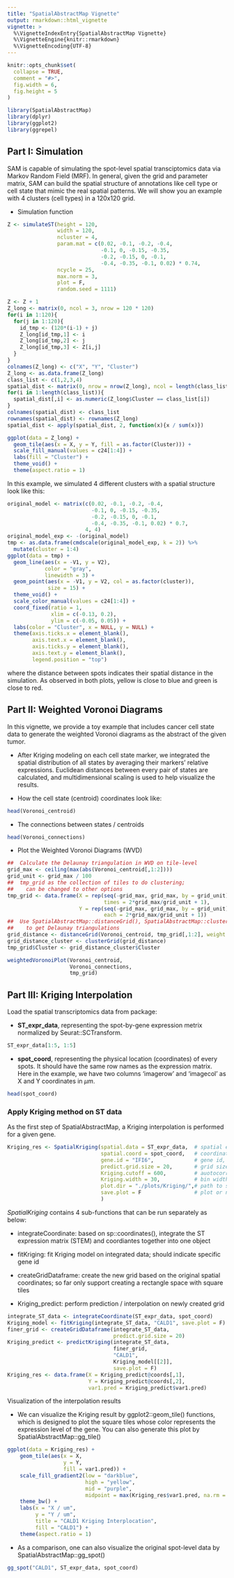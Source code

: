 ```yaml
---
title: "SpatialAbstractMap Vignette"
output: rmarkdown::html_vignette
vignette: >
  %\VignetteIndexEntry{SpatialAbstractMap Vignette}
  %\VignetteEngine{knitr::rmarkdown}
  %\VignetteEncoding{UTF-8}
---
```


<style>
    pre {border: 0;}
    img {border: 0;}
</style>

```r
knitr::opts_chunk$set(
  collapse = TRUE,
  comment = "#>",
  fig.width = 6, 
  fig.height = 5
)
```

```r
library(SpatialAbstractMap)
library(dplyr)
library(ggplot2)
library(ggrepel)
```


## Part I: Simulation

SAM is capable of simulating the spot-level spatial transciptomics data via Markov Random Field (MRF). In general, given the grid and parameter matrix, SAM can build the spatial structure of annotations like cell type or cell state that mimic the real spatial patterns. We will show you an example with 4 clusters (cell types) in a 120x120 grid.

- Simulation function
```r
Z <- simulateST(height = 120,
                width = 120,
                ncluster = 4,
                param.mat = c(0.02, -0.1, -0.2, -0.4, 
                              -0.1, 0, -0.15, -0.35, 
                              -0.2, -0.15, 0, -0.1, 
                              -0.4, -0.35, -0.1, 0.02) * 0.74,
                ncycle = 25,
                max.norm = 3,
                plot = F,
                random.seed = 1111)
```

```r
Z <- Z + 1
Z_long <- matrix(0, ncol = 3, nrow = 120 * 120)
for(i in 1:120){
  for(j in 1:120){
    id_tmp <- (120*(i-1) + j)
    Z_long[id_tmp,1] <- i
    Z_long[id_tmp,2] <- j
    Z_long[id_tmp,3] <- Z[i,j]
  }
}
colnames(Z_long) <- c("X", "Y", "Cluster")
Z_long <- as.data.frame(Z_long)
class_list <- c(1,2,3,4)
spatial_dist <- matrix(0, nrow = nrow(Z_long), ncol = length(class_list))
for(i in 1:length(class_list)){
  spatial_dist[,i] <- as.numeric(Z_long$Cluster == class_list[i])
}
colnames(spatial_dist) <- class_list
rownames(spatial_dist) <- rownames(Z_long)
spatial_dist <- apply(spatial_dist, 2, function(x){x / sum(x)})
```

```r
ggplot(data = Z_long) + 
  geom_tile(aes(x = X, y = Y, fill = as.factor(Cluster))) +
  scale_fill_manual(values = c24[1:4]) + 
  labs(fill = "Cluster") + 
  theme_void() + 
  theme(aspect.ratio = 1)
```


In this example, we simulated 4 different clusters with a spatial structure look like this:

```r
original_model <- matrix(c(0.02, -0.1, -0.2, -0.4, 
                           -0.1, 0, -0.15, -0.35, 
                           -0.2, -0.15, 0, -0.1, 
                           -0.4, -0.35, -0.1, 0.02) * 0.7,
                         4, 4)
original_model_exp <- -(original_model)
tmp <- as.data.frame(cmdscale(original_model_exp, k = 2)) %>%
  mutate(cluster = 1:4)
ggplot(data = tmp) + 
  geom_line(aes(x = -V1, y = V2),
            color = "gray",
            linewidth = 3) + 
  geom_point(aes(x = -V1, y = V2, col = as.factor(cluster)),
             size = 15) + 
  theme_void() + 
  scale_color_manual(values = c24[1:4]) + 
  coord_fixed(ratio = 1, 
              xlim = c(-0.13, 0.2), 
              ylim = c(-0.05, 0.05)) + 
  labs(color = "Cluster", x = NULL, y = NULL) + 
  theme(axis.ticks.x = element_blank(),
        axis.text.x = element_blank(),
        axis.ticks.y = element_blank(),
        axis.text.y = element_blank(),
        legend.position = "top")
```

where the distance between spots indicates their spatial distance in the simulation. As observed in both plots, yellow is close to blue and green is close to red. 


## Part II: Weighted Voronoi Diagrams

In this vignette, we provide a toy example that includes cancer cell state data to generate the weighted Voronoi diagrams as the abstract of the given tumor. 

- After Kriging modeling on each cell state marker, we integrated the spatial distribution of all states by averaging their markers' relative expressions. Euclidean distances between every pair of states are calculated, and multidimensional scaling is used to help visualize the results.

- How the cell state (centroid) coordinates look like:

```r
head(Voronoi_centroid)
```

- The connections between states / centroids

```r
head(Voronoi_connections)
```

- Plot the Weighted Voronoi Diagrams (WVD)

```r
##  Calculate the Delaunay triangulation in WVD on tile-level
grid_max <- ceiling(max(abs(Voronoi_centroid[,1:2])))
grid_unit <- grid_max / 100
##  tmp_grid as the collection of tiles to do clustering; 
##    can be changed to other options
tmp_grid <- data.frame(X = rep(seq(-grid_max, grid_max, by = grid_unit), 
                               times = 2*grid_max/grid_unit + 1),
                       Y = rep(seq(-grid_max, grid_max, by = grid_unit), 
                               each = 2*grid_max/grid_unit + 1))
##  Use SpatialAbstractMap::distanceGrid(), SpatialAbstractMap::clusterGrid() 
##    to get Delaunay triangulations
grid_distance <- distanceGrid(Voronoi_centroid, tmp_grid[,1:2], weight = T)
grid_distance_cluster <- clusterGrid(grid_distance)
tmp_grid$Cluster <- grid_distance_cluster$Cluster
```


```r
weightedVoronoiPlot(Voronoi_centroid,
                    Voronoi_connections,
                    tmp_grid)
```




## Part III: Kriging Interpolation

Load the spatial transcriptomics data from package: 

- **ST_expr_data**, representing the spot-by-gene expression metrix normalized by Seurat::SCTransform. 

```r
ST_expr_data[1:5, 1:5]
```

- **spot_coord**, representing the physical location (coordinates) of every spots. It should have the same row names as the expression matrix. Here in the example, we have two columns 'imagerow' and 'imagecol' as X and Y coordinates in $\mu m$. 

```r
head(spot_coord)
```


### Apply Kriging method on ST data

As the first step of SpatialAbstractMap, a Kriging interpolation is performed for a given gene. 

```r
Kriging_res <- SpatialKriging(spatial.data = ST_expr_data,  # spatial expression matrix
                              spatial.coord = spot_coord,   # coordinates
                              gene.id = "IFI6",             # gene id, a colname in spatial.data
                              predict.grid.size = 20,       # grid size for interpolation
                              Kriging.cutoff = 600,         # auotocorrelation effect range
                              Kriging.width = 30,           # bin widths in Kriging sampling
                              plot.dir = "./plots/Kriging/",# path to save figures
                              save.plot = F                 # plot or not; default is T
                              )
```

*SpatialKriging* contains 4 sub-functions that can be run separately as below:

- integrateCoordinate: based on sp::coordinates(), integrate the ST expression matrix (STEM) and coordiantes together into one object

- fitKriging: fit Kriging model on integrated data; should indicate specific gene id

- createGridDataframe: create the new grid based on the original spatial coordinates; so far only support creating a rectangle space with square tiles

- Kriging_predict: perform prediction / interpolation on newly created grid

```r
integrate_ST_data <- integrateCoordinate(ST_expr_data, spot_coord)
Kriging_model <- fitKriging(integrate_ST_data, "CALD1", save.plot = F)
finer_grid <- createGridDataframe(integrate_ST_data,
                                  predict.grid.size = 20)
Kriging_predict <- predictKriging(integrate_ST_data,
                                  finer_grid,
                                  "CALD1",
                                  Kriging_model[[2]],
                                  save.plot = F)
Kriging_res <- data.frame(X = Kriging_predict@coords[,1],
                          Y = Kriging_predict@coords[,2],
                          var1.pred = Kriging_predict$var1.pred)
```

Visualization of the interpolation results

- We can visualize the Kriging result by ggplot2::geom_tile() functions, which is designed to plot the square tiles whose color represents the expression level of the gene. You can also generate this plot by SpatialAbstractMap::gg_tile()

```r
ggplot(data = Kriging_res) + 
    geom_tile(aes(x = X, 
                  y = Y, 
                  fill = var1.pred)) + 
    scale_fill_gradient2(low = "darkblue", 
                         high = "yellow", 
                         mid = "purple", 
                         midpoint = max(Kriging_res$var1.pred, na.rm = T) / 2) +
    theme_bw() + 
    labs(x = "X / um", 
         y = "Y / um", 
         title = "CALD1 Kriging Interplocation", 
         fill = "CALD1") +
    theme(aspect.ratio = 1)
```

- As a comparison, one can also visualize the original spot-level data by SpatialAbstractMap::gg_spot()

```r
gg_spot("CALD1", ST_expr_data, spot_coord)
```


